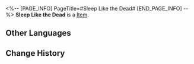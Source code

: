 <%-- [PAGE_INFO]
PageTitle=#Sleep Like the Dead#
[END_PAGE_INFO] --%>
{{Item Infobox
|id          = 23012
|image       = Item Sleep Like the Dead.png
|type        = 
|invCategory = Light Cone
|rarity      = 5
|effect      = Light Cone for the Path of {{Color|h|The Hunt}}. The Light Cone ability is only effective for characters of this Path.
|description = The boy is still tightly grasping the sword even when fast asleep against the general's shoulder.<br />The general gently taps the boy's cheek, and the boy mutters in his sleep.<br />''"General... I finally... won."''<br /><br />The general pauses. He suddenly realizes that, compared to the boy trying to improve every day,<br />he himself has endured too many years and is used to stagnation.
}}
{{Description|''"You will soon be better than everyone, and that will only be the beginning..."''}}
'''Sleep Like the Dead''' is a [[Item]].

==Other Languages==
{{Other Languages
|en   = Sleep Like the Dead
|zhs  = 如泥酣眠
|zht  = 如泥酣眠
|ja   = {{Rubi|泥|どろ}}の{{Rubi|如|ごと}}き{{Rubi|眠|ねむ}}り
|ko   = 깊게 든 단잠
|es   = Dormir como un tronco
|fr   = D'un sommeil de mort
|ru   = Мертвецкий сон
|th   = Sleep Like the Dead
|vi   = Giấc Ngủ Say Mềm
|de   = Schlafen wie die Toten
|id   = Sleep Like the Dead
|pt   = Sono Profundo
}}

==Change History==
{{Change History|2.0}}